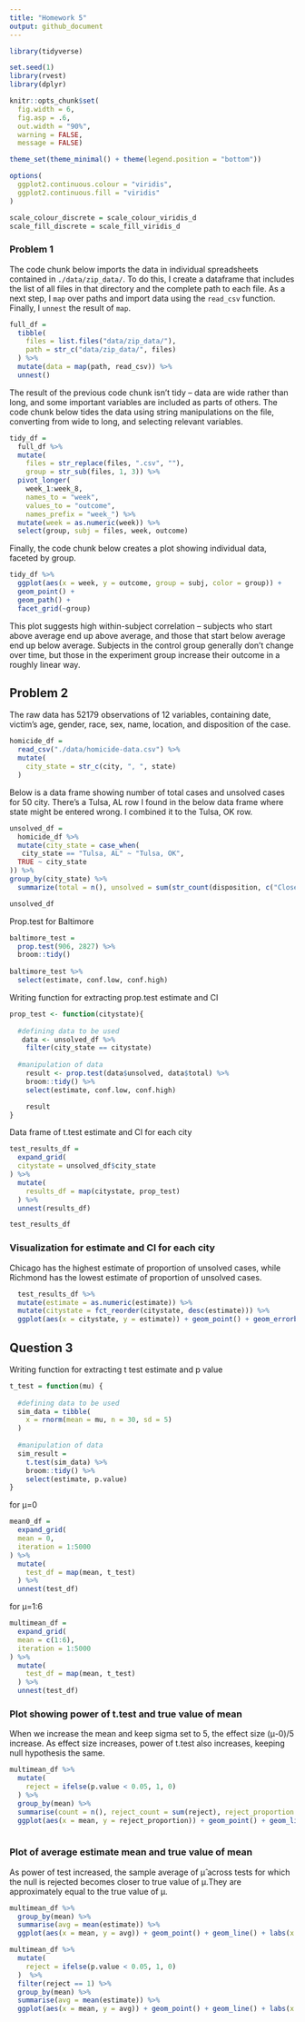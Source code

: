 ```yaml
---
title: "Homework 5"
output: github_document
---
```


```r
library(tidyverse)

set.seed(1)
library(rvest)
library(dplyr)

knitr::opts_chunk$set(
  fig.width = 6,
  fig.asp = .6,
  out.width = "90%",
  warning = FALSE,
  message = FALSE)

theme_set(theme_minimal() + theme(legend.position = "bottom"))

options(
  ggplot2.continuous.colour = "viridis",
  ggplot2.continuous.fill = "viridis"
)

scale_colour_discrete = scale_colour_viridis_d
scale_fill_discrete = scale_fill_viridis_d
```

### Problem 1 

The code chunk below imports the data in individual spreadsheets contained in `./data/zip_data/`. To do this, I create a dataframe that includes the list of all files in that directory and the complete path to each file. As a next step, I `map` over paths and import data using the `read_csv` function. Finally, I `unnest` the result of `map`.

```r
full_df = 
  tibble(
    files = list.files("data/zip_data/"),
    path = str_c("data/zip_data/", files)
  ) %>% 
  mutate(data = map(path, read_csv)) %>% 
  unnest()
```

The result of the previous code chunk isn't tidy -- data are wide rather than long, and some important variables are included as parts of others. The code chunk below tides the data using string manipulations on the file, converting from wide to long, and selecting relevant variables. 

```r
tidy_df = 
  full_df %>% 
  mutate(
    files = str_replace(files, ".csv", ""),
    group = str_sub(files, 1, 3)) %>% 
  pivot_longer(
    week_1:week_8,
    names_to = "week",
    values_to = "outcome",
    names_prefix = "week_") %>% 
  mutate(week = as.numeric(week)) %>% 
  select(group, subj = files, week, outcome)
```

Finally, the code chunk below creates a plot showing individual data, faceted by group. 

```r
tidy_df %>% 
  ggplot(aes(x = week, y = outcome, group = subj, color = group)) + 
  geom_point() + 
  geom_path() + 
  facet_grid(~group)
```

This plot suggests high within-subject correlation -- subjects who start above average end up above average, and those that start below average end up below average. Subjects in the control group generally don't change over time, but those in the experiment group increase their outcome in a roughly linear way. 


## Problem 2

The raw data has 52179 observations of 12 variables, containing date, victim's age, gender, race, sex, name, location, and disposition of the case. 
```r
homicide_df =
  read_csv("./data/homicide-data.csv") %>% 
  mutate(
    city_state = str_c(city, ", ", state)
  ) 
```

Below is a data frame showing number of total cases and unsolved cases for 50 city. There's a Tulsa, AL row I found in the below data frame where state might be entered wrong. I combined it to the Tulsa, OK row.
```r
unsolved_df =
  homicide_df %>% 
  mutate(city_state = case_when(
   city_state == "Tulsa, AL" ~ "Tulsa, OK",
  TRUE ~ city_state
)) %>% 
group_by(city_state) %>% 
  summarize(total = n(), unsolved = sum(str_count(disposition, c("Closed without arrest", "Open/No arrest"))))

unsolved_df
```



Prop.test for Baltimore
```r
baltimore_test =
  prop.test(906, 2827) %>% 
  broom::tidy() 
  
baltimore_test %>% 
  select(estimate, conf.low, conf.high)
```
Writing function for extracting prop.test estimate and CI

```r
prop_test <- function(citystate){
   
  #defining data to be used
   data <- unsolved_df %>% 
    filter(city_state == citystate) 
  
  #manipulation of data
    result <- prop.test(data$unsolved, data$total) %>% 
    broom::tidy() %>% 
    select(estimate, conf.low, conf.high)

    result
}
```

Data frame of t.test estimate and CI for each city 

```r
test_results_df =
  expand_grid(
  citystate = unsolved_df$city_state
) %>% 
  mutate(
    results_df = map(citystate, prop_test)
  ) %>% 
  unnest(results_df)

test_results_df
```

### Visualization for estimate and CI for each city

Chicago has the highest estimate of proportion of unsolved cases, while Richmond has the lowest estimate of proportion of unsolved cases.
```r
  test_results_df %>% 
  mutate(estimate = as.numeric(estimate)) %>% 
  mutate(citystate = fct_reorder(citystate, desc(estimate))) %>% 
  ggplot(aes(x = citystate, y = estimate)) + geom_point() + geom_errorbar(aes(ymin = conf.low, ymax = conf.high), position = "dodge", width = 0.25) + theme(axis.text.x = element_text(angle = 90, vjust = 0.5, hjust=1)) + labs(x = "City and State",y = "Estimate and CI",title = "Result of Proportion Test Across Cities")
```


## Question 3

Writing function for extracting t test estimate and p value
```r
t_test = function(mu) {
  
  #defining data to be used
  sim_data = tibble(
    x = rnorm(mean = mu, n = 30, sd = 5)
  )
 
  #manipulation of data
  sim_result =
    t.test(sim_data) %>% 
    broom::tidy() %>% 
    select(estimate, p.value) 
}
```

for μ=0
```r
mean0_df =
  expand_grid(
  mean = 0,
  iteration = 1:5000
) %>% 
  mutate(
    test_df = map(mean, t_test)
  ) %>% 
  unnest(test_df)
```

for μ=1:6
```r
multimean_df =
  expand_grid(
  mean = c(1:6),
  iteration = 1:5000
) %>% 
  mutate(
    test_df = map(mean, t_test)
  ) %>% 
  unnest(test_df)
```

### Plot showing power of t.test and true value of mean

When we increase the mean and keep sigma set to 5, the effect size (μ-0)/5 increase. As effect size increases, power of t.test also increases, keeping null hypothesis the same.
```r
multimean_df %>% 
  mutate(
    reject = ifelse(p.value < 0.05, 1, 0)
  ) %>% 
  group_by(mean) %>% 
  summarise(count = n(), reject_count = sum(reject), reject_proportion = reject_count/count) %>%
  ggplot(aes(x = mean, y = reject_proportion)) + geom_point() + geom_line() + labs(x = "True Mean",y = "Power of T.test",title = "Power of t.test v.s multiple means") + scale_x_continuous(limits = c(1,6), breaks = seq(1:6))
  
```

### Plot of average estimate mean and true value of mean

As power of test increased, the sample average of μ̂  across tests for which the null is rejected becomes closer to true value of μ.They are approximately equal to the true value of μ.
```r
multimean_df %>% 
  group_by(mean) %>% 
  summarise(avg = mean(estimate)) %>%
  ggplot(aes(x = mean, y = avg)) + geom_point() + geom_line() + labs(x = "True Mean",y = "Average Estimate of Mean",title = "Average Estimate Mean v.s True Mean") + scale_x_continuous(limits = c(1,6), breaks = seq(1:6))

multimean_df %>% 
  mutate(
    reject = ifelse(p.value < 0.05, 1, 0)
  )  %>% 
  filter(reject == 1) %>% 
  group_by(mean) %>% 
  summarise(avg = mean(estimate)) %>%
  ggplot(aes(x = mean, y = avg)) + geom_point() + geom_line() + labs(x = "True Mean",y = "Average Estimate of Mean of Rejected",title = "Average Estimate Mean of Rejected v.s True Mean") + scale_x_continuous(limits = c(1,6), breaks = seq(1:6))

```

